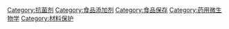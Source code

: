 [[Category:抗菌剂|Category:抗菌剂]]
[[Category:食品添加剂|Category:食品添加剂]]
[[Category:食品保存|Category:食品保存]]
[[Category:药用微生物学|Category:药用微生物学]]
[[Category:材料保护|Category:材料保护]]